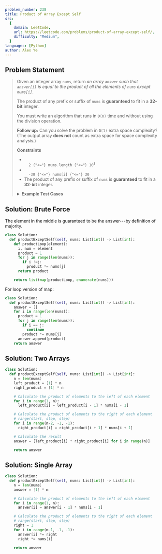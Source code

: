 ```yaml
---
problem_number: 238
title: Product of Array Except Self
src:
  {
    domain: LeetCode,
    url: https://leetcode.com/problems/product-of-array-except-self/,
    difficulty: "Medium",
  }
languages: [Python]
author: Alex Ye
---
```


## Problem Statement

<blockquote src={frontmatter.src_url}>

Given an integer array `nums`, return _an array `answer` such that `answer[i]` is equal to the product of all the elements of `nums` except `nums[i]`_.

The product of any prefix or suffix of `nums` is **guaranteed** to fit in a **32-bit** integer.

You must write an algorithm that runs in `O(n)` time and without using the division operation.

**Follow up:** Can you solve the problem in `O(1)` extra space complexity? (The output array **does not** count as extra space for space complexity analysis.)

**Constraints**

- <code>
    2 {"<="} nums.length {"<="} 10<sup>5</sup>
  </code>
- <code>
    -30 {"<="} nums[i] {"<="} 30
  </code>
- The product of any prefix or suffix of `nums` is **guaranteed** to fit in a **32-bit** integer.

<details>
<summary><strong>Example Test Cases</strong></summary>

**Example 1:**

```
Input: nums = [1,2,3,4]
Output: [24,12,8,6]
```

**Example 2:**

```
Input: nums = [-1,1,0,-3,3]
Output: [0,0,9,0,0]
```

</details>
</blockquote>

## Solution: Brute Force

The element in the middle is guaranteed to be the answer---by definition of majority.

```python
class Solution:
  def productExceptSelf(self, nums: List[int]) -> List[int]:
    def productLoop(element):
      i, num = element
      product = 1
      for j in range(len(nums)):
        if i !=j:
          product *= nums[j]
      return product

    return list(map(productLoop, enumerate(nums)))
```

For loop version of map:

```python
class Solution:
  def productExceptSelf(self, nums: List[int]) -> List[int]:
    answer = []
    for i in range(len(nums)):
      product = 1
      for j in range(len(nums)):
        if i == j:
          continue
        product *= nums[j]
      answer.append(product)
    return answer
```

## Solution: Two Arrays

```python
class Solution:
  def productExceptSelf(self, nums: List[int]) -> List[int]:
    n = len(nums)
    left_product = [1] * n
    right_product = [1] * n

    # Calculate the product of elements to the left of each element
    for i in range(1, n):
      left_product[i] = left_product[i - 1] * nums[i - 1]

    # Calculate the product of elements to the right of each element
    # range(start, stop, step)
    for i in range(n-2, -1, -1):
      right_product[i] = right_product[i + 1] * nums[i + 1]

    # Calculate the result
    answer = [left_product[i] * right_product[i] for i in range(n)]

    return answer
```

## Solution: Single Array

```python
class Solution:
  def productExceptSelf(self, nums: List[int]) -> List[int]:
    n = len(nums)
    answer = [1] * n

    # Calculate the product of elements to the left of each element
    for i in range(1, n):
      answer[i] = answer[i - 1] * nums[i - 1]

    # Calculate the product of elements to the right of each element
    # range(start, stop, step)
    right = 1
    for i in range(n-1, -1, -1):
      answer[i] *= right
      right *= nums[i]

    return answer
```

